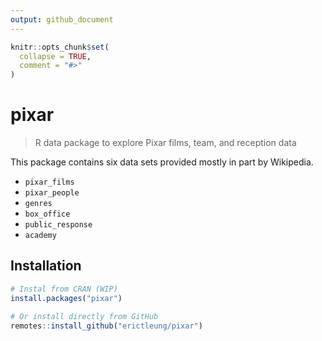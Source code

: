 ```yaml
---
output: github_document
---
```


<!-- README.md is generated from README.Rmd. Please edit that file -->

```r
knitr::opts_chunk$set(
  collapse = TRUE,
  comment = "#>"
)
```

# pixar

> R data package to explore Pixar films, team, and reception data

This package contains six data sets provided mostly in part by Wikipedia.

- `pixar_films`
- `pixar_people`
- `genres`
- `box_office`
- `public_response`
- `academy`

## Installation

```r
# Instal from CRAN (WIP)
install.packages("pixar")

# Or install directly from GitHub
remotes::install_github("erictleung/pixar")
```
